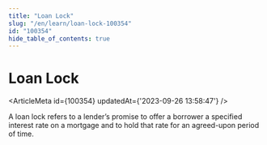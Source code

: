 ```yaml
---
title: "Loan Lock"
slug: "/en/learn/loan-lock-100354"
id: "100354"
hide_table_of_contents: true
---
```



# Loan Lock

<ArticleMeta id={100354} updatedAt={'2023-09-26 13:58:47'} />
<div className='border-solid border-b border-t-0 my-4 border-[var(--ifm-color-gray-300)]' />

A loan lock refers to a lender’s promise to offer a borrower a specified interest rate on a mortgage and to hold that rate for an agreed-upon period of time.
